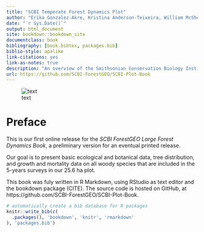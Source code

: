 ```yaml
--- 
title: "SCBI Temperate Forest Dynamics Plot"
author: "Erika Gonzalez-Akre, Kristina Anderson-Teixeira, William McShea, Alyssa Terrell, Ian McGregor, Caroline Kittle"
date: "`r Sys.Date()`"
output: html_document
site: bookdown::bookdown_site
documentclass: book
bibliography: [book.bibtex, packages.bib]
biblio-style: apalike
link-citations: yes
link-as-notes: true
description: "An overview of the Smithsonian Conservation Biology Institute's research plot."
url: https://github.com/SCBI-ForestGEO/SCBI-Plot-Book
---
```


![text](maps_figures_tables/ch_1_intro/green.jpg)

# Preface {-}
This is our first online release for the *SCBI ForestGEO Large Forest Dynamics Book*, a preliminary version for an eventual printed release. 

Our goal is to present basic ecological and botanical data, tree distribution, and growth and mortality data on all woody species that are included in the 5-years surveys in our 25.6 ha plot.


This book was fuly written in R Markdown, using RStudio as text editor and the bookdown package (CITE). The source code is hosted on GitHub, at https://github.com/SCBI-ForestGEO/SCBI-Plot-Book. 





```r
# automatically create a bib database for R packages
knitr::write_bib(c(
  .packages(), 'bookdown', 'knitr', 'rmarkdown'
), 'packages.bib')
```